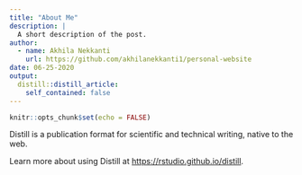 ```yaml
---
title: "About Me"
description: |
  A short description of the post.
author:
  - name: Akhila Nekkanti
    url: https://github.com/akhilanekkanti1/personal-website
date: 06-25-2020
output:
  distill::distill_article:
    self_contained: false
---
```


```r
knitr::opts_chunk$set(echo = FALSE)
```

Distill is a publication format for scientific and technical writing, native to the web.

Learn more about using Distill at <https://rstudio.github.io/distill>.

